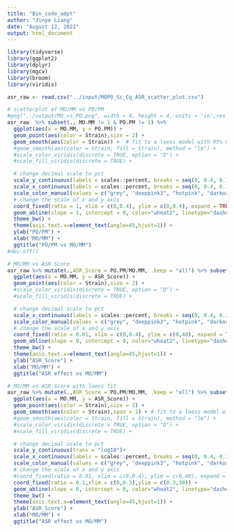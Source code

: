```yaml
---
title: "Bin_code_adpt"
author: "Jinye Liang"
date: "August 12, 2022"
output: html_document
---
```


```r
library(tidyverse)
library(ggplot2)
library(dplyr)
library(mgcv)
library(broom)
library(viridis)
```

```r
asr_raw <- read.csv("../input/MOPO_Sc_Cg_ASR_scatter_plot.csv")

# scatterplot of MO/MM vs PO/PM
#png("../output/MO_vs_PO.png", width = 4, height = 4, units = 'in',res = 300) # png for slides
asr_raw  %>% subset(., MO.MM != 1 & PO.PM != 1) %>%
  ggplot(aes(x = MO.MM, y = PO.PM)) + 
  geom_point(aes(color = Strain),size = 2) + 
  geom_smooth(aes(color = Strain)) +  # fit to a loess model with 95% CI 
  #geom_smooth(aes(color = Strain, fill = Strain), method = "lm") +
  #scale_color_viridis(discrete = TRUE, option = "D") +
  #scale_fill_viridis(discrete = TRUE) + 

  # change decimal scale to pct
  scale_y_continuous(labels = scales::percent, breaks = seq(0, 0.4, 0.1)) +
  scale_x_continuous(labels = scales::percent, breaks = seq(0, 0.4, 0.1)) +
  scale_color_manual(values = c("grey", "deeppink3", "hotpink", "darkorchid2", "deepskyblue", "dodgerblue3", "grey20", "seagreen1"))  +
  # change the scale of x and y axis
  coord_fixed(ratio = 1, xlim = c(0,0.4), ylim = c(0,0.4), expand = TRUE, clip = "on") +
  geom_abline(slope = 1, intercept = 0, color="wheat2", linetype="dashed", size=1) +
  theme_bw() +
  theme(axis.text.x=element_text(angle=45,hjust=1)) +
  ylab("PO/PM") +
  xlab("MO/MM") +
  ggtitle("PO/PM vs MO/MM")
#dev.off()

```

```r
# MO/MM vs ASR Score
asr_raw %>% mutate(.,ASR_Score = PO.PM/MO.MM, .keep = "all") %>% subset(., MO.MM != 1 & ASR_Score != 1) %>%
  ggplot(aes(x = MO.MM, y = ASR_Score)) + 
  geom_point(aes(color = Strain),size = 2) + 
  #scale_color_viridis(discrete = TRUE, option = "D") +
  #scale_fill_viridis(discrete = TRUE) + 

  # change decimal scale to pct
  scale_x_continuous(labels = scales::percent, breaks = seq(0, 0.4, 0.1)) +
  scale_color_manual(values = c("grey", "deeppink3", "hotpink", "darkorchid2", "deepskyblue", "dodgerblue3", "grey20", "seagreen1"))  +
  # change the scale of x and y axis
  coord_fixed(ratio = 0.01, xlim = c(0,0.4), ylim = c(0,40), expand = TRUE, clip = "on") +
  geom_abline(slope = 0, intercept = 0, color="wheat2", linetype="dashed", size=1) +
  theme_bw() +
  theme(axis.text.x=element_text(angle=45,hjust=1)) +
  ylab("ASR_Score") +
  xlab("MO/MM") +
  ggtitle("ASR effect vs MO/MM")

# MO/MM vs ASR Score with loess fit
asr_raw %>% mutate(.,ASR_Score = PO.PM/MO.MM, .keep = "all") %>% subset(., MO.MM != 1 & ASR_Score != 1) %>%
  ggplot(aes(x = MO.MM, y = ASR_Score)) + 
  geom_point(aes(color = Strain),size = 2) + 
  geom_smooth(aes(color = Strain),span = 1) + # fit to a loess model with 95% CI 
  #geom_smooth(aes(color = Strain, fill = Strain), method = "lm") +
  #scale_color_viridis(discrete = TRUE, option = "D") +
  #scale_fill_viridis(discrete = TRUE) + 

  # change decimal scale to pct
  scale_y_continuous(trans = "log10")+
  scale_x_continuous(labels = scales::percent, breaks = seq(0, 0.4, 0.1)) +
  scale_color_manual(values = c("grey", "deeppink3", "hotpink", "darkorchid2", "deepskyblue", "dodgerblue3", "grey20", "seagreen1"))  +
  # change the scale of x and y axis
  #coord_fixed(ratio = 0.01, xlim = c(0,0.4), ylim = c(0,40), expand = TRUE, clip = "on") +
  coord_fixed(ratio = 0.1,xlim = c(0,0.3),ylim = c(0.3,30)) +
  geom_abline(slope = 0, intercept = 0, color="wheat2", linetype="dashed", size=1) +
  theme_bw() +
  theme(axis.text.x=element_text(angle=45,hjust=1)) +
  ylab("ASR_Score") +
  xlab("MO/MM") +
  ggtitle("ASR effect vs MO/MM")


```